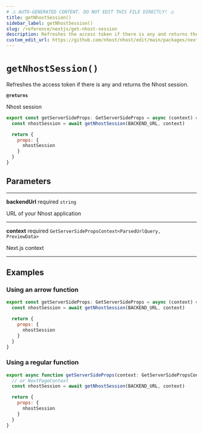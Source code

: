 ```yaml
---
# ⚠️ AUTO-GENERATED CONTENT. DO NOT EDIT THIS FILE DIRECTLY! ⚠️
title: getNhostSession()
sidebar_label: getNhostSession()
slug: /reference/nextjs/get-nhost-session
description: Refreshes the access token if there is any and returns the Nhost session.
custom_edit_url: https://github.com/nhost/nhost/edit/main/packages/nextjs/src/get-session.ts#L44
---
```


# `getNhostSession()`

Refreshes the access token if there is any and returns the Nhost session.

**`@returns`**

Nhost session

```js
export const getServerSideProps: GetServerSideProps = async (context) => {
  const nhostSession = await getNhostSession(BACKEND_URL, context)

  return {
    props: {
      nhostSession
    }
  }
}
```

## Parameters

---

**<span className="parameter-name">backendUrl</span>** <span className="optional-status">required</span> <code>string</code>

URL of your Nhost application

---

**<span className="parameter-name">context</span>** <span className="optional-status">required</span> <code>GetServerSidePropsContext&lt;ParsedUrlQuery, PreviewData&gt;</code>

Next.js context

---

## Examples

### Using an arrow function

```js
export const getServerSideProps: GetServerSideProps = async (context) => {
  const nhostSession = await getNhostSession(BACKEND_URL, context)

  return {
    props: {
      nhostSession
    }
  }
}
```

### Using a regular function

```js
export async function getServerSideProps(context: GetServerSidePropsContext) {
  // or NextPageContext
  const nhostSession = await getNhostSession(BACKEND_URL, context)

  return {
    props: {
      nhostSession
    }
  }
}
```
